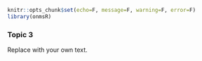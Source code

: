 ```r
knitr::opts_chunk$set(echo=F, message=F, warning=F, error=F)
library(onmsR)
```

### Topic 3

Replace with your own text.
